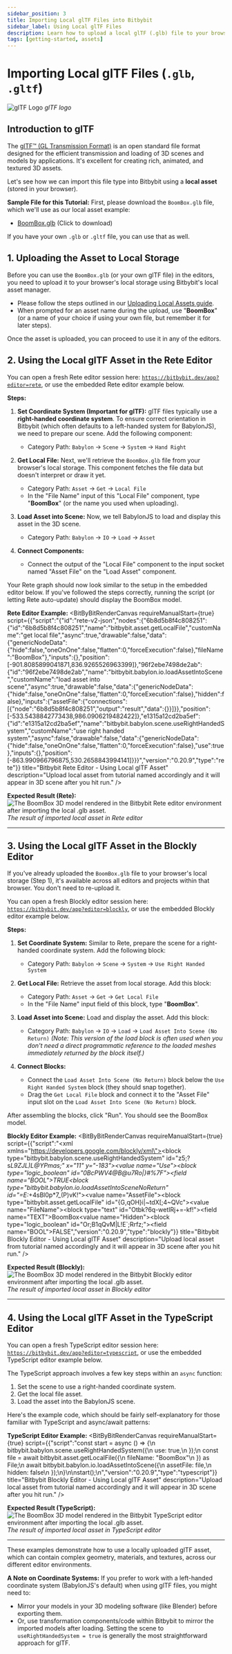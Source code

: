 ```yaml
---
sidebar_position: 3
title: Importing Local glTF Files into Bitbybit
sidebar_label: Using Local glTF Files
description: Learn how to upload a local glTF (.glb) file to your browser storage and then import and display it in Bitbybit using Rete, Blockly, and TypeScript editors.
tags: [getting-started, assets]
---
```


# Importing Local glTF Files (`.glb`, `.gltf`)

![glTF Logo](https://ik.imagekit.io/bitbybit/app/assets/start/blockly/local-assets/gltf.webp "glTF logo")
*glTF logo*

## Introduction to glTF

The [glTF™ (GL Transmission Format)](https://www.khronos.org/gltf/) is an open standard file format designed for the efficient transmission and loading of 3D scenes and models by applications. It's excellent for creating rich, animated, and textured 3D assets.

Let's see how we can import this file type into Bitbybit using a **local asset** (stored in your browser).

**Sample File for this Tutorial:**
First, please download the `BoomBox.glb` file, which we'll use as our local asset example:
*   [BoomBox.glb](https://ik.imagekit.io/bitbybit/app/assets/start/blockly/local-assets/BoomBox.glb) (Click to download)

If you have your own `.glb` or `.gltf` file, you can use that as well.

## 1. Uploading the Asset to Local Storage

Before you can use the `BoomBox.glb` (or your own glTF file) in the editors, you need to upload it to your browser's local storage using Bitbybit's local asset manager.
*   Please follow the steps outlined in our [Uploading Local Assets guide](/learn/getting-started/basics/assets/local/uploading).
*   When prompted for an asset name during the upload, use "**BoomBox**" (or a name of your choice if using your own file, but remember it for later steps).

Once the asset is uploaded, you can proceed to use it in any of the editors.

## 2. Using the Local glTF Asset in the Rete Editor

You can open a fresh Rete editor session here: [`https://bitbybit.dev/app?editor=rete`](https://bitbybit.dev/app?editor=rete), or use the embedded Rete editor example below.

**Steps:**

1.  **Set Coordinate System (Important for glTF):**
    glTF files typically use a **right-handed coordinate system**. To ensure correct orientation in Bitbybit (which often defaults to a left-handed system for BabylonJS), we need to prepare our scene. Add the following component:
    *   Category Path: `Babylon` -> `Scene` -> `System` -> `Hand Right`

2.  **Get Local File:**
    Next, we'll retrieve the `BoomBox.glb` file from your browser's local storage. This component fetches the file data but doesn't interpret or draw it yet.
    *   Category Path: `Asset` -> `Get` -> `Local File`
    *   In the "File Name" input of this "Local File" component, type "**BoomBox**" (or the name you used when uploading).

3.  **Load Asset into Scene:**
    Now, we tell BabylonJS to load and display this asset in the 3D scene.
    *   Category Path: `Babylon` -> `IO` -> `Load` -> `Asset`

4.  **Connect Components:**
    *   Connect the output of the "Local File" component to the input socket named "Asset File" on the "Load Asset" component.

Your Rete graph should now look similar to the setup in the embedded editor below. If you've followed the steps correctly, running the script (or letting Rete auto-update) should display the BoomBox model.

**Rete Editor Example:**
<BitByBitRenderCanvas
  requireManualStart={true}
  script={{"script":"{\"id\":\"rete-v2-json\",\"nodes\":{\"6b8d5b8f4c808251\":{\"id\":\"6b8d5b8f4c808251\",\"name\":\"bitbybit.asset.getLocalFile\",\"customName\":\"get local file\",\"async\":true,\"drawable\":false,\"data\":{\"genericNodeData\":{\"hide\":false,\"oneOnOne\":false,\"flatten\":0,\"forceExecution\":false},\"fileName\":\"BoomBox\"},\"inputs\":{},\"position\":[-901.8085899041871,836.9265526963399]},\"96f2ebe7498de2ab\":{\"id\":\"96f2ebe7498de2ab\",\"name\":\"bitbybit.babylon.io.loadAssetIntoScene\",\"customName\":\"load asset into scene\",\"async\":true,\"drawable\":false,\"data\":{\"genericNodeData\":{\"hide\":false,\"oneOnOne\":false,\"flatten\":0,\"forceExecution\":false},\"hidden\":false},\"inputs\":{\"assetFile\":{\"connections\":[{\"node\":\"6b8d5b8f4c808251\",\"output\":\"result\",\"data\":{}}]}},\"position\":[-533.5438842773438,986.0906219482422]},\"e1315a12cd2ba5ef\":{\"id\":\"e1315a12cd2ba5ef\",\"name\":\"bitbybit.babylon.scene.useRightHandedSystem\",\"customName\":\"use right handed system\",\"async\":false,\"drawable\":false,\"data\":{\"genericNodeData\":{\"hide\":false,\"oneOnOne\":false,\"flatten\":0,\"forceExecution\":false},\"use\":true},\"inputs\":{},\"position\":[-863.990966796875,530.2658843994141]}}}","version":"0.20.9","type":"rete"}}
  title="Bitbybit Rete Editor - Using Local glTF Asset"
  description="Upload local asset from tutorial named accordingly and it will appear in 3D scene after you hit run."
/>

**Expected Result (Rete):**
![The BoomBox 3D model rendered in the Bitbybit Rete editor environment after importing the local .glb asset.](https://ik.imagekit.io/bitbybit/app/assets/start/general/assets/local/boombox-rete.jpeg "Result of imported local glTF asset in Rete editor")
*The result of imported local asset in Rete editor*

---

## 3. Using the Local glTF Asset in the Blockly Editor

If you've already uploaded the `BoomBox.glb` file to your browser's local storage (Step 1), it's available across all editors and projects within that browser. You don't need to re-upload it.

You can open a fresh Blockly editor session here: [`https://bitbybit.dev/app?editor=blockly`](https://bitbybit.dev/app?editor=blockly), or use the embedded Blockly editor example below.

**Steps:**

1.  **Set Coordinate System:**
    Similar to Rete, prepare the scene for a right-handed coordinate system. Add the following block:
    *   Category Path: `Babylon` -> `Scene` -> `System` -> `Use Right Handed System`

2.  **Get Local File:**
    Retrieve the asset from local storage. Add this block:
    *   Category Path: `Asset` -> `Get` -> `Get Local File`
    *   In the "File Name" input field of this block, type "**BoomBox**".

3.  **Load Asset into Scene:**
    Load and display the asset. Add this block:
    *   Category Path: `Babylon` -> `IO` -> `Load` -> `Load Asset Into Scene (No Return)`
    *(Note: This version of the load block is often used when you don't need a direct programmatic reference to the loaded meshes immediately returned by the block itself.)*

4.  **Connect Blocks:**
    *   Connect the `Load Asset Into Scene (No Return)` block below the `Use Right Handed System` block (they should snap together).
    *   Drag the `Get Local File` block and connect it to the "Asset File" input slot on the `Load Asset Into Scene (No Return)` block.

After assembling the blocks, click "Run". You should see the BoomBox model.

**Blockly Editor Example:**
<BitByBitRenderCanvas
  requireManualStart={true}
  script={{"script":"<xml xmlns=\"https://developers.google.com/blockly/xml\"><block type=\"bitbybit.babylon.scene.useRightHandedSystem\" id=\"z5;?s*L9ZJL)L@YPmas;\" x=\"11\" y=\"-183\"><value name=\"Use\"><block type=\"logic_boolean\" id=\"0BcPWV4@B@u7Ro|}#%7F\"><field name=\"BOOL\">TRUE</field></block></value><next><block type=\"bitbybit.babylon.io.loadAssetIntoSceneNoReturn\" id=\"=E:*+4sBl0p*7_(P)vK!\"><value name=\"AssetFile\"><block type=\"bitbybit.asset.getLocalFile\" id=\"{G,qOH}i|~tdX[;4~QVc\"><value name=\"FileName\"><block type=\"text\" id=\"Otbk?6q-wetIRj+=-kf!\"><field name=\"TEXT\">BoomBox</field></block></value></block></value><value name=\"Hidden\"><block type=\"logic_boolean\" id=\"Or;B1qQvM|L!E`;Rrfz;\"><field name=\"BOOL\">FALSE</field></block></value></block></next></block></xml>","version":"0.20.9","type":"blockly"}}
  title="Bitbybit Blockly Editor - Using Local glTF Asset"
  description="Upload local asset from tutorial named accordingly and it will appear in 3D scene after you hit run."
/>

**Expected Result (Blockly):**
![The BoomBox 3D model rendered in the Bitbybit Blockly editor environment after importing the local .glb asset.](https://ik.imagekit.io/bitbybit/app/assets/start/general/assets/local/boombox-blockly.jpeg "Result of imported local glTF asset in Blockly editor")
*The result of imported local asset in Blockly editor*

---

## 4. Using the Local glTF Asset in the TypeScript Editor

You can open a fresh TypeScript editor session here: [`https://bitbybit.dev/app?editor=typescript`](https://bitbybit.dev/app?editor=typescript), or use the embedded TypeScript editor example below.

The TypeScript approach involves a few key steps within an `async` function:
1.  Set the scene to use a right-handed coordinate system.
2.  Get the local file asset.
3.  Load the asset into the BabylonJS scene.

Here's the example code, which should be fairly self-explanatory for those familiar with TypeScript and async/await patterns:

**TypeScript Editor Example:**
<BitByBitRenderCanvas
  requireManualStart={true}
  script={{"script":"const start = async () => {\n    bitbybit.babylon.scene.useRightHandedSystem({\n        use: true,\n    });\n    const file = await bitbybit.asset.getLocalFile({\n        fileName: \"BoomBox\"\n    }) as File;\n    await bitbybit.babylon.io.loadAssetIntoScene({\n        assetFile: file,\n        hidden: false\n    });\n}\n\nstart();\n","version":"0.20.9","type":"typescript"}}
  title="Bitbybit Blockly Editor - Using Local glTF Asset"
  description="Upload local asset from tutorial named accordingly and it will appear in 3D scene after you hit run."
/>

**Expected Result (TypeScript):**
![The BoomBox 3D model rendered in the Bitbybit TypeScript editor environment after importing the local .glb asset.](https://ik.imagekit.io/bitbybit/app/assets/start/general/assets/local/boombox-typescript.jpeg "Result of imported local glTF asset in TypeScript editor")
*The result of imported local asset in TypeScript editor*

---

These examples demonstrate how to use a locally uploaded glTF asset, which can contain complex geometry, materials, and textures, across our different editor environments.

**A Note on Coordinate Systems:**
If you prefer to work with a left-handed coordinate system (BabylonJS's default) when using glTF files, you might need to:
*   Mirror your models in your 3D modeling software (like Blender) before exporting them.
*   Or, use transformation components/code within Bitbybit to mirror the imported models after loading.
Setting the scene to `useRightHandedSystem = true` is generally the most straightforward approach for glTF.